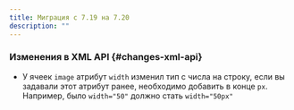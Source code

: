 ```yaml
---
title: Миграция с 7.19 на 7.20
description: ""
---
```

### Изменения в XML API {#changes-xml-api}

- У ячеек `image` атрибут `width` изменил тип с числа на строку, если вы задавали этот атрибут ранее, необходимо добавить
в конце `px`. Например, было `width="50"` должно стать `width="50px"`
